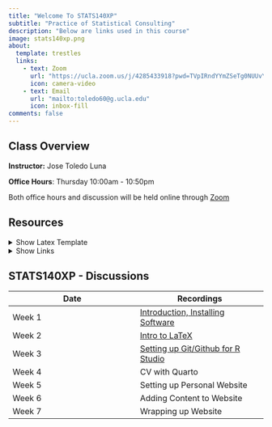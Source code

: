 ```yaml
---
title: "Welcome To STATS140XP"
subtitle: "Practice of Statistical Consulting"
description: "Below are links used in this course"
image: stats140xp.png
about:
  template: trestles
  links:
    - text: Zoom
      url: "https://ucla.zoom.us/j/4285433918?pwd=TVpIRndYYmZSeTg0NUUvYlhTWllUQT09"
      icon: camera-video
    - text: Email
      url: "mailto:toledo60@g.ucla.edu"
      icon: inbox-fill
comments: false
---
```


::: column-page
## Class Overview

**Instructor:** Jose Toledo Luna

**Office Hours**: Thursday 10:00am - 10:50pm <br/>

Both office hours and discussion will be held online through [Zoom](https://ucla.zoom.us/j/4285433918?pwd=TVpIRndYYmZSeTg0NUUvYlhTWllUQT09)


## Resources

<details>
<summary>Show Latex Template</summary>
<script src="https://gist.github.com/toledo60/982f98afbd1cabc4d694d6025886ddac.js"></script>
</details>


<details>
<summary> Show Links </summary>

[Simple Beamer Template](https://www.overleaf.com/latex/templates/simpleplus-beamertheme/wfmfjhdcrdfx)

[Quarto CV Template](https://github.com/mps9506/quarto-cv?tab=readme-ov-file)

[Quarto Website Examples](https://quarto.org/docs/gallery/#websites)

[STATS13 Quarto Website Source Code](https://github.com/toledo60/ucla-stats13)

[My Personal Website Source Code](https://github.com/toledo60/quarto-website)

[Quarto Websites Guide](https://quarto.org/docs/websites/)

</details>



## STATS140XP - Discussions

| **Date** | Recordings |
|----|----|
| Week 1 | [Introduction, Installing Software](https://app.box.com/s/c6vndj7l1qho4ipn4i8kq69y7jp6kqj5) |
| Week 2 | [Intro to LaTeX](https://app.box.com/s/kjdcjh0zo584atddzsbr76akvwjmi3b9) |
| Week 3 | [Setting up Git/Github for R Studio](https://app.box.com/s/v2ywyy0df2gq8puoualnj2vflte2c9nt) |
| Week 4 | CV with Quarto |
| Week 5 | Setting up Personal Website |
| Week 6 | Adding Content to Website |
| Week 7 | Wrapping up Website |





<!-- STATS140XP - Discussions

| **Date** | Recordings |
|----|----|
| Week 1 | [Introduction, Installing Software](https://ucla.zoom.us/rec/share/MixJYNJv8TUs9l0JvDOq6Ena-arEsF4AjIHqiEq8O6KfEoe4HLAg-KOYbVvAXe6x.EnR01kn_xm9mtamD) |
| Week 2 | [Intro to LaTeX](https://ucla.zoom.us/rec/share/PUlJVkRorxp3nzr7ycgmAJiHJwTMtwrroxKH-6IzdQTiTpuxLGIHseC9ar7hEoKV.DxBaxP9tsbAB8vgC) |
| Week 3 | [Setting up Git/Github for R Studio](https://ucla.zoom.us/rec/share/ajlYx1uDi_QlQWm8jPXYs7VOV6-0BjpcIV87PlMi7fcIATCwu_Os3gL9DzZyQmpL.VCoulOWZ15uJKSbD) |
| Week 4 | [CV with Quarto](https://ucla.zoom.us/rec/share/19PxebgS9pQ891cCOE-nA3fqcuMR72g4h4lXg79MgGhiCs1I3fvYCFngMa_lGMY.3TMW_2CmI815mleU) |
| Week 5 | [Setting up Personal Website](https://ucla.zoom.us/rec/share/zBNCofH9Z-KFvKTQEdmPYAT2MEx4amtd8Fdfs6frYSVpnKfmSfrMjCsKeXkXeXGo.3VKqPd3uwZ8u__nQ) |
| Week 6 | [Adding Content to Website](https://ucla.zoom.us/rec/share/262CqtZjVogjAdnjYRemIlaTbvrzYIIOE5d8NcZ7NbcWatgok__Q6MTViqtShRFv.wNsZMXQ0nAsQG-Hn) |
| Week 7 | [Wrapping up Website](https://ucla.zoom.us/rec/share/AoEfl1Nv9ZC6DSrfpVt7gX0TzfKprUIDbAZQS2j2-CsOWNSxfNziRYpKK7ndr_Al.lzYMXh9ybTrlwWNR) |

-->
:::
